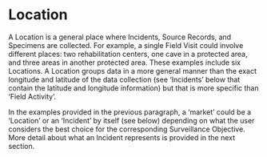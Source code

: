 # Location {.unnumbered}

A Location is a general place where Incidents, Source Records, and Specimens are collected. For example, a single Field Visit could involve different places: two rehabilitation centers, one cave in a protected area, and three areas in another protected area. These examples include six Locations. A Location groups data in a more general manner than the exact longitude and latitude of the data collection (see 'Incidents' below that contain the latitude and longitude information) but that is more specific than 'Field Activity'.

In the examples provided in the previous paragraph, a 'market' could be a 'Location' or an 'Incident' by itself (see below) depending on what the user considers the best choice for the corresponding Surveillance Objective. More detail about what an Incident represents is provided in the next section.
